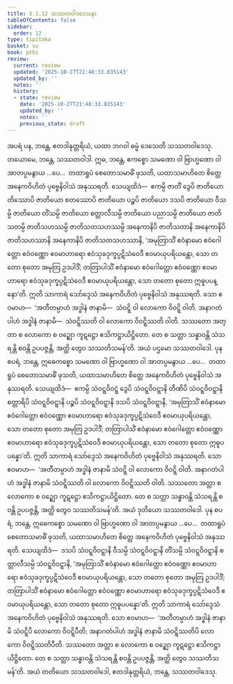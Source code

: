 ```yaml
---
title: 5.1.12 သဿတဝါဒဒေသနာ
tableOfContents: false
sidebar:
  order: 12
type: tipitaka
basket: su
book: pthi
review:
  current: review
  updated: '2025-10-27T21:48:33.835143'
  updated_by: ''
  notes: ''
  history:
  - state: review
    date: '2025-10-27T21:48:33.835143'
    updated_by: ''
    notes: ''
    previous_state: draft
---
```



<ReviewStatus review={frontmatter.review} showDetails={true} />

<HypothesisAnnotation frontmatter={frontmatter} />

<DynamicBreadcrumb />

<Division number="156" book="pthi" e="ch" v="8" p="90">

<Paragraph number="317" book="pthi">
အပရံ ပန, ဘန္တေ, ဧတဒါနုတ္တရိယံ, ယထာ ဘဂဝါ ဓမ္မံ ဒေသေတိ သဿတဝါဒေသု. တယောမေ, ဘန္တေ, သဿတဝါဒါ. ဣဓ, ဘန္တေ, ဧကစ္စော သမဏော ဝါ ဗြာဟ္မဏော ဝါ အာတပ္ပမနွာယ …ပေ…  တထာရူပံ စေတောသမာဓိံ ဖုသတိ, ယထာသမာဟိတေ စိတ္တေ အနေကဝိဟိတံ ပုဗ္ဗေနိဝါသံ အနုဿရတိ. သေယျထိဒံ—  ဧကမ္ပိ ဇာတိံ ဒွေပိ ဇာတိယော တိဿောပိ ဇာတိယော စတဿောပိ ဇာတိယော ပဉ္စပိ ဇာတိယော ဒသပိ ဇာတိယော ဝီသမ္ပိ ဇာတိယော တိံသမ္ပိ ဇာတိယော စတ္တာလီသမ္ပိ ဇာတိယော ပညာသမ္ပိ ဇာတိယော ဇာတိသတမ္ပိ ဇာတိသဟဿမ္ပိ ဇာတိသတသဟဿမ္ပိ အနေကာနိပိ ဇာတိသတာနိ အနေကာနိပိ ဇာတိသဟဿာနိ အနေကာနိပိ ဇာတိသတသဟဿာနိ, ‘အမုတြာသိံ ဧဝံနာမော ဧဝံဂေါတ္တော ဧဝံဝဏ္ဏော ဧဝမာဟာရော ဧဝံသုခဒုက္ခပ္ပဋိသံဝေဒီ ဧဝမာယုပရိယန္တော, သော တတော စုတော အမုတြ ဥဒပါဒိံ; တတြာပါသိံ ဧဝံနာမော ဧဝံဂေါတ္တော ဧဝံဝဏ္ဏော ဧဝမာဟာရော ဧဝံသုခဒုက္ခပ္ပဋိသံဝေဒီ ဧဝမာယုပရိယန္တော, သော တတော စုတော ဣဓူပပန္နော’တိ. ဣတိ သာကာရံ သော်ဒ္ဒေသံ အနေကဝိဟိတံ ပုဗ္ဗေနိဝါသံ အနုဿရတိ. သော ဧဝမာဟ—  ‘အတီတမ္ပာဟံ အဒ္ဓါနံ ဇာနာမိ—  သံဝဋ္ဋိ ဝါ လောကော ဝိဝဋ္ဋိ ဝါတိ. အနာဂတံပါဟံ အဒ္ဓါနံ ဇာနာမိ—  သံဝဋ္ဋိဿတိ ဝါ လောကော ဝိဝဋ္ဋိဿတိ ဝါတိ. သဿတော အတ္တာ စ လောကော စ ဝဉ္ဈော ကူဋဋ္ဌော ဧသိကဋ္ဌာယိဋ္ဌိတော. တေ စ သတ္တာ သန္ဓာဝန္တိ သံသရန္တိ စဝန္တိ ဥပပဇ္ဇန္တိ, အတ္ထိ တွေဝ သဿတိသမန်’တိ. အယံ ပဌမော သဿတဝါဒေါ.
</Paragraph>

<Paragraph number="318" book="pthi">
ပုန စပရံ, ဘန္တေ, ဣဓေကစ္စော သမဏော ဝါ ဗြာဟ္မဏော ဝါ အာတပ္ပမနွာယ …ပေ…  တထာရူပံ စေတောသမာဓိံ ဖုသတိ, ယထာသမာဟိတေ စိတ္တေ အနေကဝိဟိတံ ပုဗ္ဗေနိဝါသံ အနုဿရတိ. သေယျထိဒံ—  ဧကမ္ပိ သံဝဋ္ဋဝိဝဋ္ဋံ ဒွေပိ သံဝဋ္ဋဝိဝဋ္ဋာနိ တီဏိပိ သံဝဋ္ဋဝိဝဋ္ဋာနိ စတ္တာရိပိ သံဝဋ္ဋဝိဝဋ္ဋာနိ ပဉ္စပိ သံဝဋ္ဋဝိဝဋ္ဋာနိ ဒသပိ သံဝဋ္ဋဝိဝဋ္ဋာနိ, ‘အမုတြာသိံ ဧဝံနာမော ဧဝံဂေါတ္တော ဧဝံဝဏ္ဏော ဧဝမာဟာရော ဧဝံသုခဒုက္ခပ္ပဋိသံဝေဒီ ဧဝမာယုပရိယန္တော, သော တတော စုတော အမုတြ ဥဒပါဒိံ; တတြာပါသိံ ဧဝံနာမော ဧဝံဂေါတ္တော ဧဝံဝဏ္ဏော ဧဝမာဟာရော ဧဝံသုခဒုက္ခပ္ပဋိသံဝေဒီ ဧဝမာယုပရိယန္တော, သော တတော စုတော ဣဓူပပန္နော’တိ. ဣတိ သာကာရံ သော်ဒ္ဒေသံ အနေကဝိဟိတံ ပုဗ္ဗေနိဝါသံ အနုဿရတိ. သော ဧဝမာဟ—  ‘အတီတမ္ပာဟံ အဒ္ဓါနံ ဇာနာမိ သံဝဋ္ဋိ ဝါ လောကော ဝိဝဋ္ဋိ ဝါတိ. အနာဂတံပါဟံ အဒ္ဓါနံ ဇာနာမိ သံဝဋ္ဋိဿတိ ဝါ လောကော ဝိဝဋ္ဋိဿတိ ဝါတိ. သဿတော အတ္တာ စ လောကော စ ဝဉ္ဈော ကူဋဋ္ဌော ဧသိကဋ္ဌာယိဋ္ဌိတော. တေ စ သတ္တာ သန္ဓာဝန္တိ သံသရန္တိ စဝန္တိ ဥပပဇ္ဇန္တိ, အတ္ထိ တွေဝ သဿတိသမန်’တိ. အယံ ဒုတိယော သဿတဝါဒေါ.
</Paragraph>

<Paragraph number="319" book="pthi">
ပုန စပရံ, ဘန္တေ, ဣဓေကစ္စော သမဏော ဝါ ဗြာဟ္မဏော ဝါ အာတပ္ပမနွာယ …ပေ…  တထာရူပံ စေတောသမာဓိံ ဖုသတိ, ယထာသမာဟိတေ စိတ္တေ အနေကဝိဟိတံ ပုဗ္ဗေနိဝါသံ အနုဿရတိ. သေယျထိဒံ—  ဒသပိ သံဝဋ္ဋဝိဝဋ္ဋာနိ ဝီသမ္ပိ သံဝဋ္ဋဝိဝဋ္ဋာနိ တိံသမ္ပိ သံဝဋ္ဋဝိဝဋ္ဋာနိ စတ္တာလီသမ္ပိ သံဝဋ္ဋဝိဝဋ္ဋာနိ, ‘အမုတြာသိံ ဧဝံနာမော ဧဝံဂေါတ္တော ဧဝံဝဏ္ဏော ဧဝမာဟာရော ဧဝံသုခဒုက္ခပ္ပဋိသံဝေဒီ ဧဝမာယုပရိယန္တော, သော တတော စုတော အမုတြ ဥဒပါဒိံ; တတြာပါသိံ ဧဝံနာမော ဧဝံဂေါတ္တော ဧဝံဝဏ္ဏော ဧဝမာဟာရော ဧဝံသုခဒုက္ခပ္ပဋိသံဝေဒီ ဧဝမာယုပရိယန္တော, သော တတော စုတော ဣဓူပပန္နော’တိ. ဣတိ သာကာရံ သော်ဒ္ဒေသံ အနေကဝိဟိတံ ပုဗ္ဗေနိဝါသံ အနုဿရတိ. သော ဧဝမာဟ—  ‘အတီတမ္ပာဟံ အဒ္ဓါနံ ဇာနာမိ သံဝဋ္ဋိပိ လောကော ဝိဝဋ္ဋိပီတိ; အနာဂတံပါဟံ အဒ္ဓါနံ ဇာနာမိ သံဝဋ္ဋိဿတိပိ လောကော ဝိဝဋ္ဋိဿတိပီတိ. သဿတော အတ္တာ စ လောကော စ ဝဉ္ဈော ကူဋဋ္ဌော ဧသိကဋ္ဌာယိဋ္ဌိတော. တေ စ သတ္တာ သန္ဓာဝန္တိ သံသရန္တိ စဝန္တိ ဥပပဇ္ဇန္တိ, အတ္ထိ တွေဝ သဿတိသမန်’တိ. အယံ တတိယော သဿတဝါဒေါ, ဧတဒါနုတ္တရိယံ, ဘန္တေ, သဿတဝါဒေသု.
</Paragraph>
</Division>
